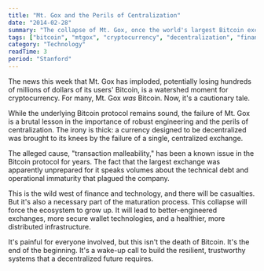```yaml
---
title: "Mt. Gox and the Perils of Centralization"
date: "2014-02-28"
summary: "The collapse of Mt. Gox, once the world's largest Bitcoin exchange, is a painful but necessary lesson for the cryptocurrency world. It's a classic story of technical debt, broken trust, and the dangers of a single point of failure."
tags: ["bitcoin", "mtgox", "cryptocurrency", "decentralization", "finance", "security"]
category: "Technology"
readTime: 3
period: "Stanford"
---
```


The news this week that Mt. Gox has imploded, potentially losing hundreds of millions of dollars of its users' Bitcoin, is a watershed moment for cryptocurrency. For many, Mt. Gox *was* Bitcoin. Now, it's a cautionary tale.

While the underlying Bitcoin protocol remains sound, the failure of Mt. Gox is a brutal lesson in the importance of robust engineering and the perils of centralization. The irony is thick: a currency designed to be decentralized was brought to its knees by the failure of a single, centralized exchange.

The alleged cause, "transaction malleability," has been a known issue in the Bitcoin protocol for years. The fact that the largest exchange was apparently unprepared for it speaks volumes about the technical debt and operational immaturity that plagued the company.

This is the wild west of finance and technology, and there will be casualties. But it's also a necessary part of the maturation process. This collapse will force the ecosystem to grow up. It will lead to better-engineered exchanges, more secure wallet technologies, and a healthier, more distributed infrastructure.

It's painful for everyone involved, but this isn't the death of Bitcoin. It's the end of the beginning. It's a wake-up call to build the resilient, trustworthy systems that a decentralized future requires.
